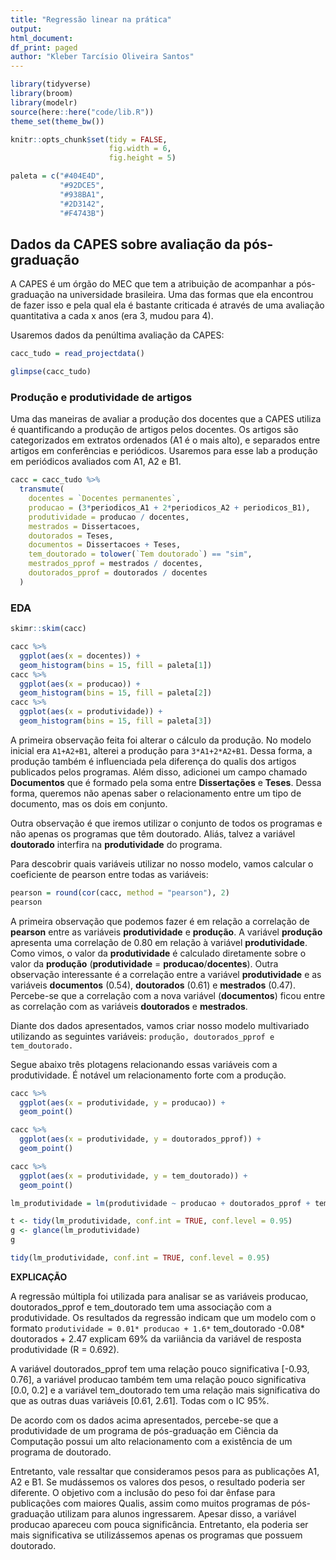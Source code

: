 ```yaml
---
title: "Regressão linear na prática"
output:
html_document:
df_print: paged
author: "Kleber Tarcísio Oliveira Santos"    
---
```


```r
library(tidyverse)
library(broom)
library(modelr)
source(here::here("code/lib.R"))
theme_set(theme_bw())

knitr::opts_chunk$set(tidy = FALSE,
                      fig.width = 6,
                      fig.height = 5)

paleta = c("#404E4D",
           "#92DCE5",
           "#938BA1",
           "#2D3142",
           "#F4743B")
```

## Dados da CAPES sobre avaliação da pós-graduação

A CAPES é um órgão do MEC que tem a atribuição de acompanhar a pós-graduação na universidade brasileira. Uma das formas que ela encontrou de fazer isso e pela qual ela é bastante criticada é através de uma avaliação quantitativa a cada x anos (era 3, mudou para 4). 

Usaremos dados da penúltima avaliação da CAPES: 

```r
cacc_tudo = read_projectdata()

glimpse(cacc_tudo)
```

### Produção e produtividade de artigos

Uma das maneiras de avaliar a produção dos docentes que a CAPES utiliza é quantificando a produção de artigos pelos docentes. Os artigos são categorizados em extratos ordenados (A1 é o mais alto), e separados entre artigos em conferências e periódicos. Usaremos para esse lab a produção em periódicos avaliados com A1, A2 e B1. 

```r
cacc = cacc_tudo %>%
  transmute(
    docentes = `Docentes permanentes`,
    producao = (3*periodicos_A1 + 2*periodicos_A2 + periodicos_B1),
    produtividade = producao / docentes,
    mestrados = Dissertacoes,
    doutorados = Teses,
    documentos = Dissertacoes + Teses,
    tem_doutorado = tolower(`Tem doutorado`) == "sim",
    mestrados_pprof = mestrados / docentes,
    doutorados_pprof = doutorados / docentes
  )
```


### EDA

```r
skimr::skim(cacc)
```

```r
cacc %>% 
  ggplot(aes(x = docentes)) + 
  geom_histogram(bins = 15, fill = paleta[1])
cacc %>% 
  ggplot(aes(x = producao)) + 
  geom_histogram(bins = 15, fill = paleta[2])
cacc %>% 
  ggplot(aes(x = produtividade)) + 
  geom_histogram(bins = 15, fill = paleta[3])
```

A primeira observação feita foi alterar o cálculo da produção. No modelo inicial era `A1+A2+B1`, alterei a produção para `3*A1+2*A2+B1`. Dessa forma, a produção também é influenciada pela diferença do qualis dos artigos publicados pelos programas. Além disso, adicionei um campo chamado **Documentos** que é formado pela soma entre **Dissertações** e **Teses**. Dessa forma, queremos não apenas saber o relacionamento entre um tipo de documento, mas os dois em conjunto.

Outra observação é que iremos utilizar o conjunto de todos os programas e não apenas os programas que têm doutorado. Aliás, talvez a variável **doutorado** interfira na **produtividade** do programa.

Para descobrir quais variáveis utilizar no nosso modelo, vamos calcular o coeficiente de pearson entre todas as variáveis:

```r
pearson = round(cor(cacc, method = "pearson"), 2)
pearson
```

A primeira observação que podemos fazer é em relação a correlação de **pearson** entre as variáveis **produtividade** e **produção**. A variável **produção** apresenta uma correlação de 0.80 em relação à variável **produtividade**. Como vimos, o valor da **produtividade** é calculado diretamente sobre o valor da **produção** (**produtividade** = **producao**/**docentes**). Outra observação interessante é a correlação entre a variável **produtividade** e as variáveis **documentos** (0.54), **doutorados** (0.61) e **mestrados** (0.47). Percebe-se que a correlação com a nova variável (**documentos**) ficou entre as correlação com as variáveis **doutorados** e **mestrados**.

Diante dos dados apresentados, vamos criar nosso modelo multivariado utilizando as seguintes variáveis: `produção, doutorados_pprof e tem_doutorado.`

Segue abaixo três plotagens relacionando essas variáveis com a produtividade. É notável um relacionamento forte com a produção.

```r
cacc %>% 
  ggplot(aes(x = produtividade, y = producao)) + 
  geom_point()
```

```r
cacc %>% 
  ggplot(aes(x = produtividade, y = doutorados_pprof)) + 
  geom_point()
```

```r
cacc %>% 
  ggplot(aes(x = produtividade, y = tem_doutorado)) + 
  geom_point()
```

```r
lm_produtividade = lm(produtividade ~ producao + doutorados_pprof + tem_doutorado, data = cacc)

t <- tidy(lm_produtividade, conf.int = TRUE, conf.level = 0.95)
g <- glance(lm_produtividade)
g
```

```r
tidy(lm_produtividade, conf.int = TRUE, conf.level = 0.95)
```

**EXPLICAÇÃO**

A regressão múltipla foi utilizada para analisar se as variáveis producao, doutorados_pprof e tem_doutorado tem uma associação com a produtividade. Os resultados da regressão indicam que um modelo com o formato `produtividade = 0.01* producao + 1.6*` tem_doutorado -0.08* doutorados + 2.47 explicam 69% da variiância da variável de resposta produtividade (R = 0.692).

A variável doutorados_pprof tem uma relação pouco significativa [-0.93, 0.76], a variável producao também tem uma relação pouco significativa [0.0, 0.2] e a variável tem_doutorado tem uma relação mais significativa do que as outras duas variáveis [0.61, 2.61]. Todas com o IC 95%.

De acordo com os dados acima apresentados, percebe-se que a produtividade de um programa de pós-graduação em Ciência da Computação possui um alto relacionamento com a existência de um programa de doutorado. 

Entretanto, vale ressaltar que consideramos pesos para as publicações A1, A2 e B1. Se mudássemos os valores dos pesos, o resultado poderia ser diferente. O objetivo com a inclusão do peso foi dar ênfase para publicações com maiores Qualis, assim como muitos programas de pós-graduação utilizam para alunos ingressarem. Apesar disso, a variável producao apareceu com pouca significância. Entretanto, ela poderia ser mais significativa se utilizássemos apenas os programas que possuem doutorado.
